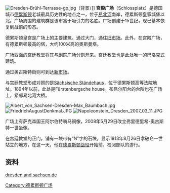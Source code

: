 [[File:Dresden-Brühl-Terrasse-gp.jpg|right]]（背景）]]  
'''宫殿广场'''（Schlossplatz）是德国城市[[德累斯顿|德累斯顿]]老城最具历史性的地点之一，位于[[易北河|易北河]]南岸，德累斯顿皇家城堡以北。广场周围的建筑群是该市富于吸引力的名胜。广场创建于15世纪，现已基本恢复到战前的形态。 

德累斯顿皇宫是广场上的主要建筑。通过大门，通往[[旧市场_(德累斯顿)|旧市场]]。此外，在宫殿广场，有德累斯顿最高的塔，大约100米高的奥斯曼塔。

广场西面的宫廷教堂将其与[[剧院广场_(德累斯顿)|剧院广场]]分割开来。宫廷教堂也是此处唯一的巴洛克式建筑。
  
通过奥古斯特街则可到达[[新市场_(德累斯顿)|新市场]]。 

与宫廷教堂形成对照的是[[Sächsisches_Ständehaus|Sächsische Ständehaus]]，位于德累斯顿高等法院地址。1894年以前，此处是Fürstenbergsche house。布吕尔阳台的台阶也在广场上，紧邻易北河大桥。  

[[File:Albert_von_Sachsen-Dresden-Max_Baumbach.jpg|thumb]]
[[File:FriedrichAugustDenkmal.JPG|thumb]]
[[File:Napoleonstein_Dresden_2007_03_11.JPG|thumb]] 

广场上有萨克森国王阿尔伯特骑马铜像，2008年5月29日改立弗里德里希-奥古斯特一世坐像。  

在宫廷教堂的正门，铺有一块带有“N”字的石块，显示1813年8月26日拿破仑一世站立的地方，在这一天，他在[[德累斯顿战役|德累斯顿战役]]开始前，检阅部队的游行。 

== 资料 == 
[http://www.dresden-und-sachsen.de/dresden/hofkirche.htm dresden and sachsen.de]{{Wayback|url=http://www.dresden-und-sachsen.de/dresden/hofkirche.htm |date=20070928003924 }}
[[Category:德累斯顿广场|Category:德累斯顿广场]]
{{Coordinate |NS=51/3/13.18/N |EW=13/44/18.36/E |type=landmark |region=DE-SN}}